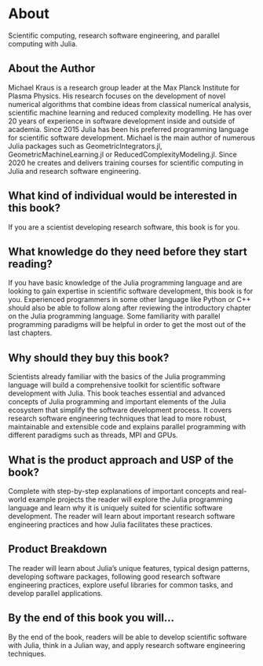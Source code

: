 # About {-}

Scientific computing, research software engineering, and parallel computing with Julia.

## About the Author

Michael Kraus is a research group leader at the Max Planck Institute for Plasma Physics.
His research focuses on the development of novel numerical algorithms that combine ideas from classical numerical analysis, scientific machine learning and reduced complexity modelling.
He has over 20 years of experience in software development inside and outside of academia.
Since 2015 Julia has been his preferred programming language for scientific software development.
Michael is the main author of numerous Julia packages such as GeometricIntegrators.jl, GeometricMachineLearning.jl or ReducedComplexityModeling.jl.
Since 2020 he creates and delivers training courses for scientific computing in Julia and research software engineering.

## What kind of individual would be interested in this book?

If you are a scientist developing research software, this book is for you.

## What knowledge do they need before they start reading?

If you have basic knowledge of the Julia programming language and are looking to gain expertise in scientific software development, this book is for you.
Experienced programmers in some other language like Python or C++ should also be able to follow along after reviewing the introductory chapter on the Julia programming language.
Some familiarity with parallel programming paradigms will be helpful in order to get the most out of the last chapters.

## Why should they buy this book? 

Scientists already familiar with the basics of the Julia programming language will build a comprehensive toolkit for scientific software development with Julia. 
This book teaches essential and advanced concepts of Julia programming and important elements of the Julia ecosystem that simplify the software development process.
It covers research software engineering techniques that lead to more robust, maintainable and extensible code and explains parallel programming with different paradigms such as threads, MPI and GPUs.

## What is the product approach and USP of the book?

Complete with step-by-step explanations of important concepts and real-world example projects the reader will explore the Julia programming language and learn why it is uniquely suited for scientific software development.
The reader will learn about important research software engineering practices and how Julia facilitates these practices.

## Product Breakdown

The reader will learn about Julia's unique features, typical design patterns, developing software packages, following good research software engineering practices, explore useful libraries for common tasks, and develop parallel applications.

## By the end of this book you will... 

By the end of the book, readers will be able to develop scientific software with Julia, think in a Julian way, and apply research software engineering techniques.
